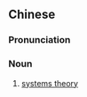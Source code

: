 {{also|系统论}}
==Chinese==
{{zh-forms|s=系统论|type=21}}

===Pronunciation===
{{zh-pron
|m=xìtǒnglùn
|cat=n
}}

===Noun===
{{zh-noun}}

# [[systems theory]]

{{zh-cat|Systems theory}}